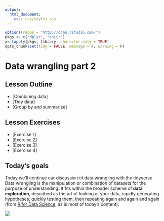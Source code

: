 ```yaml
---
output:
  html_document:
    css: css/styles.css
---
```


```r
options(repos = "http://cran.rstudio.com/")
pkgs <- c("dplyr", "knitr")
x<-lapply(pkgs, library, character.only = TRUE)
opts_chunk$set(tidy = FALSE, message = F, warning = F)
```

<script src="js/hideoutput.js"></script>

# Data wrangling part 2

## Lesson Outline

* [Combining data]
* [Tidy data]
* [Group by and summarize]

## Lesson Exercises

* [Exercise 1]
* [Exercise 2]
* [Exercise 3]
* [Exercise 4]

## Today's goals

Today we'll continue our discussion of data wrangling with the tidyverse. Data wrangling is the manipulation or combination of datasets for the purpose of understanding.  It fits within the broader scheme of **data exploration**, described as the art of looking at your data, rapidly generating hypotheses, quickly testing them, then repeating again and again and again (from [R for Data Science](http://r4ds.had.co.nz/), as is most of today's content). 

![](figure/data-science-wrangle.png)

<!-- Always remember that **wrangling is based on a purpose.** The process always begins by answering the following two questions: -->

<!-- * What do my input data look like? -->
<!-- * What should my input data look like given what I want to do? -->

<!-- You define what steps to take to get your data from input to where you want to go. -->

<!-- Last time we learned the following functions from the `dplyr` package (cheatsheet [here](https://www.rstudio.com/wp-content/uploads/2015/02/data-wrangling-cheatsheet.pdf)): -->

<!-- * Selecting variables with `select` -->
<!-- * Filtering observations by some criteria with `filter` -->
<!-- * Adding or modifying existing variables with `mutate` -->
<!-- * Renaming variables with `rename` -->
<!-- * Arranging rows by a variable with `arrange` -->

<!-- As before, we only have two hours to cover the basics of data wrangling. It’s an unrealistic expectation that you will be a ninja wrangler after this training. As such, the goals are to expose you to fundamentals and to develop an appreciation of what’s possible. I also want to provide resources that you can use for follow-up learning on your own. -->

<!-- Today you should be able to answer (or be able to find answers to) the following: -->

<!-- * How are data joined? -->
<!-- * What is tidy data? -->
<!-- * How do I summarize a dataset? -->

<!-- You should already have the tidyverse and readxl packages installed, but let's give it a go if you haven't done this part yet: -->

<!-- ```{r eval = F} -->
<!-- # install  -->
<!-- install.packages('tidyverse') -->
<!-- ``` -->

<!-- After installation, we can load the package: -->
<!-- ```{r message = T} -->
<!-- # load, readxl has to be loaded explicitly -->
<!-- library(tidyverse) -->
<!-- library(readxl) -->
<!-- ``` -->

<!-- ## Exercise 1 -->

<!-- As a refresher and to get our brains working, we're going to repeat the final exercise from our training last week.  In this exercise, we'll make a new project in RStudio and create a script for importing and working with some Bight data today.  Alternatively, you can use an existing project from last time. -->

<!-- 1. Create a new project in RStudio or use an existing project from last time. If creating a new project, name it "wrangling_workshop_pt2" or something similar. -->

<!-- 1. Create a new "R Script" in the Source (scripting) Pane, save that file into your project and name it "data_wrangling2.R". -->

<!-- 1. Add in a comment line at the top stating the purpose. It should look something like: `# Exercise 1: Scripting for data wrangling part 2`. -->

<!-- 1. Make a folder in your project called `data`. You should have downloaded this already, but if not, download the Bight dataset from here: [https://github.com/SCCWRP/R_training_2018/raw/master/lessons/data/B13 Chem data.xlsx](https://github.com/SCCWRP/R_training_2018/raw/master/lessons/data/B13 Chem data.xlsx). Also download some metadata about the Bight stations from here: [https://github.com/SCCWRP/R_training_2018/raw/master/lessons/data/Master Data - Station Info.xlsx](https://github.com/SCCWRP/R_training_2018/raw/master/lessons/data/Master Data - Station Info.xlsx). Copy these files into the `data` folder in your project. -->

<!-- 1. Add some lines to your script to import and store the chemistry data in your Enviroment. The `read_excel` function from the `readxl` package is your friend here and the path is `"data/B13 Chem data.xlsx"`.  Remember to load `readxl` and assign the data to a variable (`<-`) -->

<!-- 1. Load the `tidyverse` and use functions from the `dplyr` package to subset the data.  If you can, try to use pipes to link your functions. -->
<!--      * Select the columns `StationID`, `Parameter`, and `Result` -->
<!--      * Filter the parameter column to get only `Total_CHL` and `Total Organic Carbon` (hint: use `Parameter %in% c('Total_CHL', 'Total Organic Carbon')`) -->

<!-- <div class="fold s o"> -->
<!-- ```{r} -->
<!-- # import libraries (use install.packages function if not found) -->
<!-- library(tidyverse) -->
<!-- library(readxl) -->

<!-- # import chemistry data, select columns, filter Parameter column -->
<!-- chemdat <- read_excel('data/B13 Chem data.xlsx') %>%  -->
<!--   select(StationID, Parameter, Result) %>%  -->
<!--   filter(Parameter %in% c('Total_CHL', 'Total Organic Carbon')) -->
<!-- ``` -->
<!-- </div> -->

<!-- ## Combining data -->

<!-- Combining data is a common task of data wrangling.  Perhaps we want to combine information between two datasets that share a common identifier.  As a real world example, our Bight data contain information about sediment chemistry and we also want to include metadata about the stations (e.g., depth, lat, lon, etc.).  We would need to (and we will) combine data if this information is in two different places.  Combining data with dplyr is called joining.   -->

<!-- All joins require that each of the tables can be linked by shared identifiers.  These are called 'keys' and are usually represented as a separate column that acts as a unique variable for the observations.  The "Station ID" is a common key, but remember that a key might need to be unique for each row.  It doesn't make sense to join two tables by station ID if multiple site visits were made. In that case, your key should include some information about the site visit **and** station ID. -->

<!-- ### Types of joins -->

<!-- The challenge with joins is that the two datasets may not represent the same observations for a given key.  For example, you might have one table with all observations for every key, another with only some observations, or two tables with only a few shared keys.  What you get back from a join will depend on what's shared between tables, in addition to the type of join you use.  -->

<!-- We can demonstrate types of joins with simple graphics. The first is an **inner-join**. -->

<!-- ![](figure/join-inner.png) -->

<!-- The second is an **outer-join**, and comes in three flavors: left, right, and full. -->

<!-- ![](figure/join-outer.png) -->

<!-- If all keys are shared between two data objects, then left, right, and full joins will give you the same result.  I typically only use left_join just because it's intuitive to me.  This assumes that there is never any more information in the second table - it has the same or less keys as the original table.  -->

<!-- Remember our mpg dataset? -->

<!-- ```{r} -->
<!-- head(mpg) -->
<!-- ``` -->

<!-- I've made a new data frame (tibble to be specific) of the origin of car manufacturers (domestic, foreign). -->

<!-- ```{r} -->
<!-- # car origin by manufacturer -->
<!-- origin <- tibble( -->
<!--   manufacturer = c('audi', 'chevrolet', 'dodge', 'ford', 'honda', 'hyundai', 'jeep', 'land rover', 'lincoln', 'mercury', 'nissan', 'pontiac', 'subaru', 'toyota', 'volkswagen'),  -->
<!--   origin = c('for', 'dom', 'dom', 'dom', 'for', 'for', 'dom', 'for', 'dom', 'dom', 'for', 'dom', 'for', 'for', 'for') -->
<!-- ) -->
<!-- head(origin) -->
<!-- ``` -->

<!-- We want to join this with our `mpg` dataset. -->

<!-- ```{r} -->
<!-- # join with mpg -->
<!-- mpg <- left_join(mpg, origin, by = 'manufacturer') -->
<!-- head(mpg) -->
<!-- ``` -->

<!-- There you have it.  As a side note, this is also a one-to-many join (i.e., there were many keys in the first table that corresponded to only one key in the second table). -->

<!-- ## Exercise 2 -->

<!-- For this exercise we'll use two datasets from Bight13.  We're going to use the wrangled dataset we created in exercise 1, import a metadata table with lat/lon, and join the two by StationID.  We'll have to do a bit of wrangling with the metadata.    -->

<!-- 1. Make sure you have the wrangled chemistry data in your environment from exercise 1 (check with `ls()` or the Environment pane in RStudio).  If not, run the code in the answer box above.  -->

<!-- 1. Import the `Master Data - Station Info.xlsx` file in your data folder with `read_excel`.  Save it as an object in your workspace.  -->

<!-- 1. Select only the `StationID`, `StationWaterDepth`, `SampleLatitude`, and `SampleLongitude` columns from the master data.  -->

<!-- 1. Rename the `StationWaterDepth`, `SampleLatitude`, and `SampleLongitude` columns as `depth`, `lat`, and `lon`. -->

<!-- 1. Use `left_join` to combine the metadata with the chemistry data you created in exercise one.  Use the `StationID` column as the key. Save it as a new object in your environment.   -->

<!-- 1. Check the dimensions of the new table.  How many rows do we have compared to the original chemistry data? How many columns?   -->

<!-- <div class="fold s o"> -->
<!-- ```{r results = 'hide'} -->
<!-- # import metadata, select and rename columns -->
<!-- metadat <- read_excel('data/Master Data - Station Info.xlsx') %>%  -->
<!--   select(StationID, StationWaterDepth, SampleLatitude, SampleLongitude) %>% -->
<!--   rename( -->
<!--     depth = StationWaterDepth, -->
<!--     lat = SampleLatitude,  -->
<!--     lon = SampleLongitude -->
<!--   ) -->

<!-- # dimensions of metadat, chemdat -->
<!-- dim(metadat) -->
<!-- dim(chemdat) -->

<!-- # join chemdat with metadat, check dimensions -->
<!-- alldat <- left_join(chemdat, metadat, by = 'StationID') -->
<!-- dim(alldat) -->
<!-- ``` -->
<!-- </div> -->

<!-- ## Tidy data -->

<!-- The opposite of a tidy dataset is a messy dataset.  You should always strive to create a tidy data set as an outcome of the wrangling process.  Tidy data are easy to work with and will make downstream analysis much simpler.  This will become apparent when we start summarizing and plotting our data.   -->

<!-- To help understand tidy data, it's useful to look at alternative ways of representing data. The example below shows the same data organised in four different ways. Each dataset shows the same values of four variables *country*, *year*, *population*, and *cases*, but each dataset organises the values in a different way. Only one of these examples is tidy. -->

<!-- ```{r} -->
<!-- table1 -->
<!-- table2 -->
<!-- table3 -->

<!-- # Spread across two tibbles -->
<!-- table4a  # cases -->
<!-- table4b  # population -->
<!-- ``` -->

<!-- These are all representations of the same underlying data but they are not equally easy to work with.  The tidy dataset is much easier to work with inside the tidyverse.   -->

<!-- There are three inter-correlated rules which make a dataset tidy: -->

<!-- 1.  Each variable must have its own column. -->
<!-- 1.  Each observation must have its own row. -->
<!-- 1.  Each value must have its own cell. -->

<!-- ![](figure/tidy-1.png) -->

<!-- There are some very real reasons why you would encounter untidy data: -->

<!-- 1.  Most people aren't familiar with the principles of tidy data, and it's hard -->
<!--     to derive them yourself unless you spend a _lot_ of time working with data. -->

<!-- 1.  Data is often organised to facilitate some use other than analysis. For  -->
<!--     example, data is often organised to make entry as easy as possible. -->

<!-- This means for most real analyses, you'll need to do some tidying. The first step is always to figure out what the variables and observations are. The second step is to resolve one of two common problems: -->

<!-- 1. One variable might be spread across multiple columns. -->

<!-- 1. One observation might be scattered across multiple rows. -->

<!-- To fix these problems, you'll need the two most important functions in tidyr: `gather()` and `spread()`. -->

<!-- ### Gathering -->

<!-- A common problem is a dataset where some of the column names are not names of variables, but _values_ of a variable. Take `table4a`: the column names `1999` and `2000` represent values of the `year` variable, and each row represents two observations, not one. -->

<!-- ```{r} -->
<!-- table4a -->
<!-- ``` -->

<!-- To tidy a dataset like this, we need to __gather__ those columns into a new pair of variables. To describe that operation we need three parameters: -->

<!-- * The set of columns that represent values, not variables. In this example,  -->
<!--   those are the columns `1999` and `2000`. -->

<!-- * The name of the variable whose values form the column names. I call that -->
<!--   the `key`, and here it is `year`. -->

<!-- * The name of the variable whose values are spread over the cells. I call  -->
<!--   that `value`, and here it's the number of `cases`. -->

<!-- Together those parameters generate the call to `gather()`: -->

<!-- ```{r} -->
<!-- table4a %>%  -->
<!--   gather(`1999`, `2000`, key = "year", value = "cases") -->
<!-- ``` -->

<!-- Gathering can be graphically demonstrated: -->

<!-- ![](figure/tidy-9.png) -->

<!-- ### Spreading -->

<!-- Spreading is the opposite of gathering. You use it when an observation is scattered across multiple rows. For example, take `table2`: an observation is a country in a year, but each observation is spread across two rows. -->

<!-- ```{r} -->
<!-- table2 -->
<!-- ``` -->

<!-- To tidy this up, we first analyse the representation in similar way to `gather()`. This time, however, we only need two parameters: -->

<!-- * The column that contains variable names, the `key` column. Here, it's  -->
<!--   `type`. -->

<!-- * The column that contains values forms multiple variables, the `value` -->
<!--   column. Here it's `count`. -->

<!-- Once we've figured that out, we can use `spread()`, as shown programmatically below. -->

<!-- ```{r} -->
<!-- spread(table2, key = type, value = count) -->
<!-- ``` -->

<!-- Spreading can be graphically demonstrated: -->

<!-- ![](figure/tidy-8.png) -->

<!-- ## Exercise 3 -->

<!-- Let's take a look at our combined dataset we created in exercise 2.  Are these tidy data?  What rules do they violate?  We can use the functions in the `tidyr` package from the tidyverse to make these data tidy.   -->

<!-- 1. Inspect the combined dataset you created in exercise 2.  What are the dimensions (hint: `dim`)?  What are the names and column types (hint: `str`)?   -->

<!-- 1. We need to make these data tidy. Which column is your key?  Which column is the value?   -->

<!-- 1. Use the `spread` function to make the data tidy.  Assign the new tidy dataset to a variable in your environment.  -->

<!-- 1. Check the dimensions and structure of your new dataset. What's different? -->

<!-- 1. Rename the `Total Organic Carbon` column to `TOC`.  You can use the `rename` function but you have to enclose the old column name with backticks (the second symbol on the tilde key).  Any variable with spaces or non-standard characters can be referenced by enclosing it with backticks (see [here](http://adv-r.had.co.nz/Environments.html#binding)). -->

<!-- <div class = "fold o s"> -->
<!-- ```{r, results = 'hide'} -->
<!-- # check dimensions, structure  -->
<!-- dim(alldat) -->
<!-- str(alldat) -->

<!-- # tidy alldat -->
<!-- tidydat <- alldat %>%  -->
<!--   spread(key = 'Parameter', value = 'Result') -->

<!-- # check dimensions, structure -->
<!-- dim(tidydat) -->
<!-- str(tidydat) -->

<!-- # rename to TOC -->
<!-- tidydat <- tidydat %>%  -->
<!--   rename( -->
<!--     TOC = `Total Organic Carbon` -->
<!--   ) -->
<!-- ``` -->
<!-- </div> -->

<!-- ## Group by and summarize -->

<!-- The last tool we're going to learn about in `dplyr` is the `summarize` function.  As the name implies, this function lets you summarize columns in a dataset.  Think of it as a way to condense rows using a summary method of your choice, e.g., what's the average of the values in a column?  -->

<!-- The summarize function is most useful with the `group_by` function.  This function lets you define a column that serves as a grouping variable for developing separate summaries, as compared to summarizing the entire dataset.  The `group_by` function works with any `dplyr` function so it can be quite powerful. -->

<!-- Let's return to our `mpg` dataset.   -->

<!-- ```{r} -->
<!-- head(mpg) -->
<!-- ``` -->

<!-- This is not a terribly interesting dataset until we start to evaluate some of the differences.  It's also setup in a way to let us easily group by different variables.  We could ask a simple question: how does highway mileage differ by manufacturer? -->

<!-- First we can use `group_by`. Notice the new information at the top of the output. -->
<!-- ```{r} -->
<!-- by_make <- group_by(mpg, manufacturer) -->
<!-- by_make -->
<!-- ``` -->

<!-- We can then `summarize` to get the average mileage by group. -->
<!-- ```{r} -->
<!-- by_make <- summarize(by_make, ave_hwy = mean(hwy)) -->
<!-- by_make -->
<!-- ``` -->

<!-- Of course, this can (and should) be done with pipes: -->
<!-- ```{r} -->
<!-- by_make <- mpg %>%  -->
<!--   group_by(manufacturer) %>%  -->
<!--   summarize(ave_hwy = mean(hwy)) -->
<!-- by_make -->
<!-- ``` -->

<!-- We can group the dataset by more than one column to get summaries with multiple groups. Here we can look at mileage by each unique combination of year and drive-train (forward, rear, all) -->
<!-- ```{r} -->
<!-- by_yr_drv <- mpg %>%  -->
<!--   group_by(year, drv) %>%  -->
<!--   summarize(ave_hwy = mean(hwy)) -->
<!-- by_yr_drv -->
<!-- ``` -->

<!-- We can also get more than one summary at a time.  The summary function can use any function that operates on a vector.  Some common examples include `min`, `max`, `sd`, `var`, `median`, `mean`, and `n`.  It's usually good practice to include a summary of how many observations were in each group, so get used to including the `n` function. -->
<!-- ```{r} -->
<!-- more_sums <- mpg %>%  -->
<!--   group_by(manufacturer) %>%  -->
<!--   summarize( -->
<!--     n = n(),  -->
<!--     min_hwy = min(hwy),  -->
<!--     max_hwy = max(hwy), -->
<!--     ave_hwy = mean(hwy) -->
<!--   ) -->
<!-- more_sums -->
<!-- ``` -->

<!-- The `group_by` function can work with both categorical and numeric variables.  In most cases, summarizing by a numeric variable will not be very informative because of many unique observations that define a "group".  We can categorize a continuous variable to make the summary more informative.  For example, maybe we want to summarize some data based on observations that are "low" or "high" for a continuous variable.  We can make a new categorical variable and use the tricks we just learned to summarize by the new grouping. -->

<!-- Let's look at the displacement variable in the mpg dataset.  This is a measure of engine size. -->
<!-- ```{r} -->
<!-- mean(mpg$displ) -->
<!-- range(mpg$displ) -->
<!-- ``` -->

<!-- Maybe we want to summarize mileage for engines that are small or large. Let's replace the original displacement column with one that categorizes engine size using the average value as the breakpoint. -->
<!-- ```{r} -->
<!-- displ_cat <- mpg %>%  -->
<!--   mutate( -->
<!--     displ = ifelse(displ < 3.47, 'small', 'large') -->
<!--   ) -->
<!-- displ_cat -->
<!-- ``` -->

<!-- Now we can group and summarize. -->
<!-- ```{r} -->
<!-- displ_cat <- displ_cat %>%  -->
<!--   group_by(displ) %>%  -->
<!--   summarize( -->
<!--     n = n(),  -->
<!--     sd_hwy = sd(hwy), -->
<!--     ave_hwy = mean(hwy) -->
<!--   ) -->
<!-- displ_cat -->
<!-- ``` -->

<!-- The `ifelse` function works fine for a simple case but what if we want to create more than two categories?  You can accomplish this with repeated `ifelse` statements but this gets messy.  For multiple categories, you can use the `cut` function from base R.   -->

<!-- The two important arguments in cut are the `breaks` and `labels` that define the cut points and the respective labels for the groups.  The labels should always have one less value than breaks.  For example, cutting a numeric vector at two points requires four values: absolute minimum, cut point one, cut point two, and absolute maximum.  This ensures that the breaks completely describe three groups. -->

<!-- Let's cut the displacement column into three groups for small, medium, and large engines.  The cut points are up to us but for this example we'll use the 33rd and 66th percentile. -->

<!-- ```{r} -->
<!-- quantile(mpg$displ, probs = c(0.33, 0.66)) -->
<!-- ``` -->

<!-- We'll use cut with the quantiles above (with min/max bounds) and summarize highway mileage by the new groups. -->
<!-- ```{r} -->
<!-- displ_cat <- mpg %>%  -->
<!--   mutate( -->
<!--     displ = cut(displ, breaks = c(-Inf, 2.5, 4, Inf), labels = c('small', 'medium', 'large')) -->
<!--     ) %>%  -->
<!--   group_by(displ) %>%  -->
<!--   summarize( -->
<!--     n = n(), -->
<!--     std_hwy = sd(hwy),  -->
<!--     ave_hwy = mean(hwy) -->
<!--   ) -->
<!-- displ_cat -->
<!-- ``` -->

<!-- Finally, many of the summary functions we've used (e.g., `mean`, `quantile`, `sd`) will not work correctly if there are missing observations in your data.  You'll see these as `NA` (or sometimes `NaN`) entries.  You have to use the argument `na.rm = T` to explicitly tell R how to handle the missing values.   -->
<!-- ```{r} -->
<!-- x <- c(1, 2, NA, 4) -->
<!-- mean(x) -->
<!-- mean(x, na.rm = T) -->
<!-- ``` -->

<!-- A quick check for missing values can be done with `anyNA`. This works on vectors and data frames. -->
<!-- ```{r} -->
<!-- anyNA(x) -->
<!-- ``` -->

<!-- ## Exercise 4 -->

<!-- Now we have access to a several tools in the tidyverse to help us wrangle more effectively.  For the final exercise, we're going to get some summary data on our Bight dataset.  We're going to summarize by depth, which will require us to create a categorical variable.  Once this is done we'll see how chlorophyll varies with shallow and deep depths. Don't forget that you'll have to use the optional argument `na.rm = T` if you have missing values (hint `anyNA(tidydat$Total_CHL)` to check).  -->

<!-- 1. Using the tidy data we created in exercise 3, take a look at the range of values in the depth column (hint `range(tidydat$depth)` or look at quantiles with `quantile`).  -->

<!-- 1. Pick some cut points for the depth column to define the difference between shallow and deep depths. Use the `cut` function with `mutate` to create a new categorical column for depth.  Call this new column `depth_cat` (hint: `newdat <- mutate(newdat, depth_cat = cut(...))`) -->

<!-- 1. Group the dataset by the new depth variable using `group_by`.  -->

<!-- 1. Get some summaries of chlorophyll using `summarize`. Try to get the number of samples, average, median, and variance of observations (hint: `n`, `mean`, `median`, `var`). Don't forget to use `na.rm = T` if there are missing observations. Did you get the summaries you wanted? -->

<!-- 1. Repeat the exercise but create more categories for depth (e.g., shallow, mid, deep).  Do you still see the same patterns? -->

<!-- <div class = 'fold o s'> -->
<!-- ```{r results = 'hide'} -->
<!-- sumdat <- tidydat %>%  -->
<!--   mutate( -->
<!--     depth_cat = cut(depth, breaks = c(-Inf, 15, 150, Inf), labels = c('shallow', 'mid', 'deep')) -->
<!--   ) %>%  -->
<!--   group_by(depth_cat) %>%  -->
<!--   summarize( -->
<!--     n = n(),  -->
<!--     ave_chl = mean(Total_CHL, na.rm = T), -->
<!--     med_chl = median(Total_CHL, na.rm = T), -->
<!--     var_chl = var(Total_CHL, na.rm = T) -->
<!--   ) -->
<!-- sumdat -->
<!-- ``` -->
<!-- </div> -->

<!-- ## Next time  -->

<!-- Now you should be able to answer (or be able to find answers to) the following: -->

<!-- * How are data joined? -->
<!-- * What is tidy data? -->
<!-- * How do I summarize a dataset? -->

<!-- Next time we'll learn about data visualization and graphics.  -->

<!-- ## Attribution -->

<!-- Content in this lesson was pillaged extensively from the USGS-R training curriculum [here](https://github.com/USGS-R/training-curriculum) and [R for data Science](https://github.com/hadley/r4ds). -->
